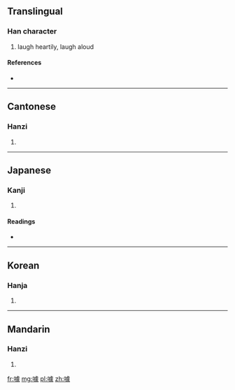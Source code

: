==Translingual==

===Han character===
{{Han char|rn=30|rad=口|as=13|sn=16|four=6103<sub>2</sub>|canj=口卜心人 (RYPO)}}

# laugh heartily, laugh aloud

====References====
* {{Han ref|kx=0210.310|dkj=04403|dj=0433.190|hdz=10690.010|uh=5671|ud=22129|bh=BEBB|bd=48827}}

----

==Cantonese==

===Hanzi===
{{yue-hanzi|jyut=|y=kek3}}

# {{defn|Cantonese|sort=口13}}

----

==Japanese==

===Kanji===
{{ja-kanji|grade=|rs=口13}}

# {{defn|Japanese|sort=口13}}

====Readings====
* {{ja-readings|on=[[きゃく]] (kyaku), [[がく]] (gaku)|kun=}}

----

==Korean==

===Hanja===
{{ko-hanja|hangeul=갹|rv=gyak|mr=kyak}}

# {{defn|Korean|sort=口13}}

----

==Mandarin==

===Hanzi===
{{cmn-hanzi|pin=[[jué]] ([[jue2]])|wg=chüeh<sup>2</sup>}}

# {{defn|Mandarin|sort=口13}}

[[fr:噱]]
[[mg:噱]]
[[pl:噱]]
[[zh:噱]]